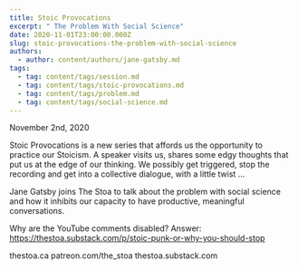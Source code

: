 ```yaml
---
title: Stoic Provocations
excerpt: " The Problem With Social Science"
date: 2020-11-01T23:00:00.000Z
slug: stoic-provocations-the-problem-with-social-science
authors:
  - author: content/authors/jane-gatsby.md
tags:
  - tag: content/tags/session.md
  - tag: content/tags/stoic-provocations.md
  - tag: content/tags/problem.md
  - tag: content/tags/social-science.md
---
```


November 2nd, 2020

Stoic Provocations is a new series that affords us the opportunity to practice our Stoicism. A speaker visits us, shares some edgy thoughts that put us at the edge of our thinking. We possibly get triggered, stop the recording and get into a collective dialogue, with a little twist ...

Jane Gatsby joins The Stoa to talk about the problem with social science and how it inhibits our capacity to have productive, meaningful conversations.

Why are the YouTube comments disabled? Answer: https://thestoa.substack.com/p/stoic-punk-or-why-you-should-stop

thestoa.ca
patreon.com/the_stoa
thestoa.substack.com
